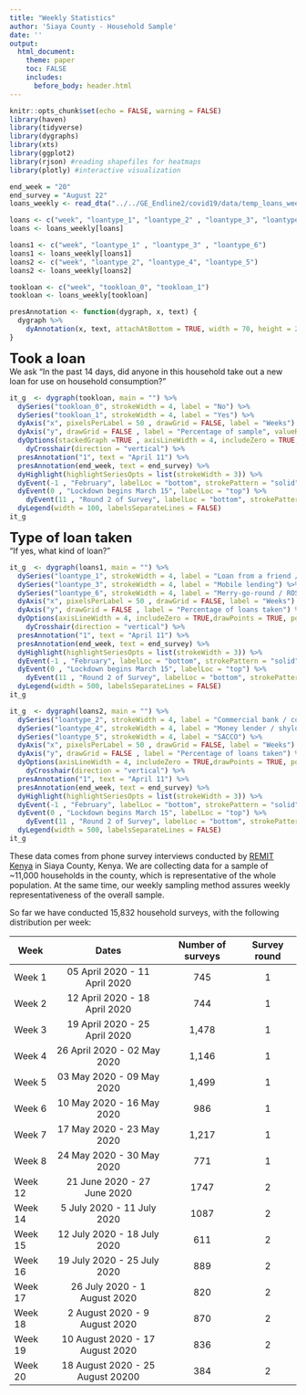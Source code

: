 ```yaml
---
title: "Weekly Statistics"
author: 'Siaya County - Household Sample'
date: ''
output:
  html_document:
    theme: paper
    toc: FALSE
    includes:
      before_body: header.html
---
```


```r
knitr::opts_chunk$set(echo = FALSE, warning = FALSE)
library(haven)
library(tidyverse)
library(dygraphs)
library(xts)
library(ggplot2)
library(rjson) #reading shapefiles for heatmaps
library(plotly) #interactive visualization

end_week = "20"
end_survey = "August 22"
loans_weekly <- read_dta("../../GE_Endline2/covid19/data/temp_loans_weekly.dta") # name changed, dropped the "All"

loans <- c("week", "loantype_1", "loantype_2" , "loantype_3", "loantype_4", "loantype_5" , "loantype_6")
loans <- loans_weekly[loans]

loans1 <- c("week", "loantype_1" , "loantype_3" , "loantype_6")
loans1 <- loans_weekly[loans1]
loans2 <- c("week", "loantype_2", "loantype_4", "loantype_5")
loans2 <- loans_weekly[loans2]

tookloan <- c("week", "tookloan_0", "tookloan_1")
tookloan <- loans_weekly[tookloan]

presAnnotation <- function(dygraph, x, text) {
  dygraph %>%
    dyAnnotation(x, text, attachAtBottom = TRUE, width = 70, height = 25)
}

```

<font size="5">**Took a loan**</font>   
We ask "In the past 14 days, did anyone in this household take out a new loan for use on household consumption?"
```r
it_g  <- dygraph(tookloan, main = "") %>%
  dySeries("tookloan_0", strokeWidth = 4, label = "No") %>%
  dySeries("tookloan_1", strokeWidth = 4, label = "Yes") %>%  
  dyAxis("x", pixelsPerLabel = 50 , drawGrid = FALSE, label = "Weeks") %>% #grid
  dyAxis("y", drawGrid = FALSE , label = "Percentage of sample", valueRange = c(0, 110)) %>% 
  dyOptions(stackedGraph =TRUE , axisLineWidth = 4, includeZero = TRUE,drawPoints = TRUE, pointSize = 4, colors = RColorBrewer::brewer.pal(6, "Set2"), connectSeparatedPoints = FALSE) %>%
    dyCrosshair(direction = "vertical") %>%
  presAnnotation("1", text = "April 11") %>%
  presAnnotation(end_week, text = end_survey) %>%
  dyHighlight(highlightSeriesOpts = list(strokeWidth = 3)) %>%
  dyEvent(-1 , "February", labelLoc = "bottom", strokePattern = "solid", color = "gray") %>%
  dyEvent(0 , "Lockdown begins March 15", labelLoc = "top") %>%
    dyEvent(11 , "Round 2 of Survey", labelLoc = "bottom", strokePattern = "solid", color = "gray") %>%
  dyLegend(width = 100, labelsSeparateLines = FALSE) 
it_g
```

<font size="5">**Type of loan taken**</font>  
"If yes, what kind of loan?"
```r
it_g  <- dygraph(loans1, main = "") %>%
  dySeries("loantype_1", strokeWidth = 4, label = "Loan from a friend / relative") %>%
  dySeries("loantype_3", strokeWidth = 4, label = "Mobile lending") %>%
  dySeries("loantype_6", strokeWidth = 4, label = "Merry-go-round / ROSCA") %>%
  dyAxis("x", pixelsPerLabel = 50 , drawGrid = FALSE, label = "Weeks") %>% #grid
  dyAxis("y", drawGrid = FALSE , label = "Percentage of loans taken") %>% 
  dyOptions(axisLineWidth = 4, includeZero = TRUE,drawPoints = TRUE, pointSize = 4, colors = RColorBrewer::brewer.pal(6, "Set1"), connectSeparatedPoints = FALSE) %>%
    dyCrosshair(direction = "vertical") %>%
  presAnnotation("1", text = "April 11") %>%
  presAnnotation(end_week, text = end_survey) %>%
  dyHighlight(highlightSeriesOpts = list(strokeWidth = 3)) %>%
  dyEvent(-1 , "February", labelLoc = "bottom", strokePattern = "solid", color = "gray") %>%
  dyEvent(0 , "Lockdown begins March 15", labelLoc = "top") %>%
    dyEvent(11 , "Round 2 of Survey", labelLoc = "bottom", strokePattern = "solid", color = "gray") %>%
  dyLegend(width = 500, labelsSeparateLines = FALSE) 
it_g
```

```r
it_g  <- dygraph(loans2, main = "") %>%
  dySeries("loantype_2", strokeWidth = 4, label = "Commercial bank / commercial lender") %>%
  dySeries("loantype_4", strokeWidth = 4, label = "Money lender / shylock") %>%  
  dySeries("loantype_5", strokeWidth = 4, label = "SACCO") %>% 
  dyAxis("x", pixelsPerLabel = 50 , drawGrid = FALSE, label = "Weeks") %>% #grid
  dyAxis("y", drawGrid = FALSE , label = "Percentage of loans taken") %>% 
  dyOptions(axisLineWidth = 4, includeZero = TRUE,drawPoints = TRUE, pointSize = 4, colors = RColorBrewer::brewer.pal(6, "Set2"), connectSeparatedPoints = FALSE) %>%
    dyCrosshair(direction = "vertical") %>%
  presAnnotation("1", text = "April 11") %>%
  presAnnotation(end_week, text = end_survey) %>%
  dyHighlight(highlightSeriesOpts = list(strokeWidth = 3)) %>%
  dyEvent(-1 , "February", labelLoc = "bottom", strokePattern = "solid", color = "gray") %>%
  dyEvent(0 , "Lockdown begins March 15", labelLoc = "top") %>%
    dyEvent(11 , "Round 2 of Survey", labelLoc = "bottom", strokePattern = "solid", color = "gray") %>%
  dyLegend(width = 500, labelsSeparateLines = FALSE) 
it_g
```



These data comes from phone survey interviews conducted by [REMIT Kenya](http://remitkenya.co.ke/) in Siaya County, Kenya. We are collecting data for a sample of ~11,000 households in the county, which is representative of the whole population. At the same time, our weekly sampling method assures weekly representativeness of the overall sample.

So far we have conducted 15,832 household surveys, with the following distribution per week:

| Week	| Dates	| Number of surveys | Survey round |
|------|:-----:|:---------:|:-------:|
| Week 1 |	05 April 2020 - 11 April 2020	| 745 | 1 |
| Week 2 |	12 April 2020 - 18 April 2020	| 744 | 1|
| Week 3 |	19 April 2020 - 25 April 2020	| 1,478 |1|
| Week 4 |	26 April 2020 - 02 May 2020	| 1,146 |1|
| Week 5 |	03 May 2020 - 09 May 2020	| 1,499 |1|
| Week 6 |	10 May 2020 - 16 May 2020	| 986 |1|
| Week 7 |	17 May 2020 - 23 May 2020	| 1,217 |1|
| Week 8 |	24 May 2020 - 30 May 2020	| 771 |1|
| Week 12 |	21 June 2020 - 27 June 2020	| 1747 |2|
| Week 14 |	5 July 2020 - 11 July 2020	| 1087 |2|
| Week 15 |	12 July 2020 - 18 July 2020	| 611 |2|
| Week 16 |	19 July 2020 - 25 July 2020	| 889 |2|
| Week 17 |	26 July 2020 - 1 August 2020	| 820 |2|
| Week 18 |	2 August 2020 - 9 August 2020	| 870 |2|
| Week 19 |	10 August 2020 - 17 August 2020	| 836 |2|
| Week 20 |	18 August 2020 - 25 August 20200	| 384 |2|


